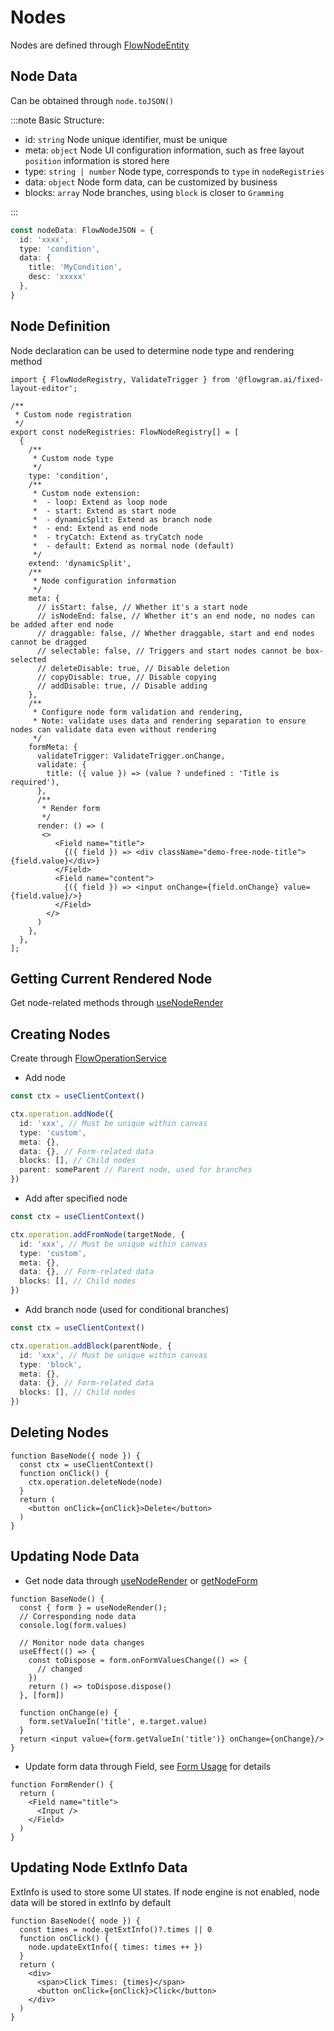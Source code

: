# Nodes

Nodes are defined through [FlowNodeEntity](/api/core/flow-node-entity.html)

## Node Data

Can be obtained through `node.toJSON()`

:::note Basic Structure:

- id: `string` Node unique identifier, must be unique
- meta: `object` Node UI configuration information, such as free layout `position` information is stored here
- type: `string | number` Node type, corresponds to `type` in `nodeRegistries`
- data: `object` Node form data, can be customized by business
- blocks: `array` Node branches, using `block` is closer to `Gramming`

:::

```ts pure
const nodeData: FlowNodeJSON = {
  id: 'xxxx',
  type: 'condition',
  data: {
    title: 'MyCondition',
    desc: 'xxxxx'
  },
}
```

## Node Definition

Node declaration can be used to determine node type and rendering method

```tsx pure
import { FlowNodeRegistry, ValidateTrigger } from '@flowgram.ai/fixed-layout-editor';

/**
 * Custom node registration
 */
export const nodeRegistries: FlowNodeRegistry[] = [
  {
    /**
     * Custom node type
     */
    type: 'condition',
    /**
     * Custom node extension:
     *  - loop: Extend as loop node
     *  - start: Extend as start node
     *  - dynamicSplit: Extend as branch node
     *  - end: Extend as end node
     *  - tryCatch: Extend as tryCatch node
     *  - default: Extend as normal node (default)
     */
    extend: 'dynamicSplit',
    /**
     * Node configuration information
     */
    meta: {
      // isStart: false, // Whether it's a start node
      // isNodeEnd: false, // Whether it's an end node, no nodes can be added after end node
      // draggable: false, // Whether draggable, start and end nodes cannot be dragged
      // selectable: false, // Triggers and start nodes cannot be box-selected
      // deleteDisable: true, // Disable deletion
      // copyDisable: true, // Disable copying
      // addDisable: true, // Disable adding
    },
    /**
     * Configure node form validation and rendering,
     * Note: validate uses data and rendering separation to ensure nodes can validate data even without rendering
     */
    formMeta: {
      validateTrigger: ValidateTrigger.onChange,
      validate: {
        title: ({ value }) => (value ? undefined : 'Title is required'),
      },
      /**
       * Render form
       */
      render: () => (
       <>
          <Field name="title">
            {({ field }) => <div className="demo-free-node-title">{field.value}</div>}
          </Field>
          <Field name="content">
            {({ field }) => <input onChange={field.onChange} value={field.value}/>}
          </Field>
        </>
      )
    },
  },
];
```

## Getting Current Rendered Node

Get node-related methods through [useNodeRender](/api/hooks/use-node-render.html)

## Creating Nodes

Create through [FlowOperationService](/api/services/flow-operation-service.html)

- Add node

```ts pure
const ctx = useClientContext()

ctx.operation.addNode({
  id: 'xxx', // Must be unique within canvas
  type: 'custom',
  meta: {},
  data: {}, // Form-related data
  blocks: [], // Child nodes
  parent: someParent // Parent node, used for branches
})
```

- Add after specified node

```ts pure
const ctx = useClientContext()

ctx.operation.addFromNode(targetNode, {
  id: 'xxx', // Must be unique within canvas
  type: 'custom',
  meta: {},
  data: {}, // Form-related data
  blocks: [], // Child nodes
})
```

- Add branch node (used for conditional branches)

```ts pure
const ctx = useClientContext()

ctx.operation.addBlock(parentNode, {
  id: 'xxx', // Must be unique within canvas
  type: 'block',
  meta: {},
  data: {}, // Form-related data
  blocks: [], // Child nodes
})
```

## Deleting Nodes

```tsx pure
function BaseNode({ node }) {
  const ctx = useClientContext()
  function onClick() {
    ctx.operation.deleteNode(node)
  }
  return (
    <button onClick={onClick}>Delete</button>
  )
}
```

## Updating Node Data

- Get node data through [useNodeRender](/api/hooks/use-node-render.html) or [getNodeForm](/api/utils/get-node-form.html)

```tsx pure
function BaseNode() {
  const { form } = useNodeRender();
  // Corresponding node data
  console.log(form.values)

  // Monitor node data changes
  useEffect(() => {
    const toDispose = form.onFormValuesChange(() => {
      // changed
    })
    return () => toDispose.dispose()
  }, [form])

  function onChange(e) {
    form.setValueIn('title', e.target.value)
  }
  return <input value={form.getValueIn('title')} onChange={onChange}/>
}
```

- Update form data through Field, see [Form Usage](/guide/advanced/form.html) for details

```tsx pure
function FormRender() {
  return (
    <Field name="title">
      <Input />
    </Field>
  )
}
```

## Updating Node ExtInfo Data

ExtInfo is used to store some UI states. If node engine is not enabled, node data will be stored in extInfo by default

```tsx pure
function BaseNode({ node }) {
  const times = node.getExtInfo()?.times || 0
  function onClick() {
    node.updateExtInfo({ times: times ++ })
  }
  return (
    <div>
      <span>Click Times: {times}</span>
      <button onClick={onClick}>Click</button>
    </div>
  )
}
```

